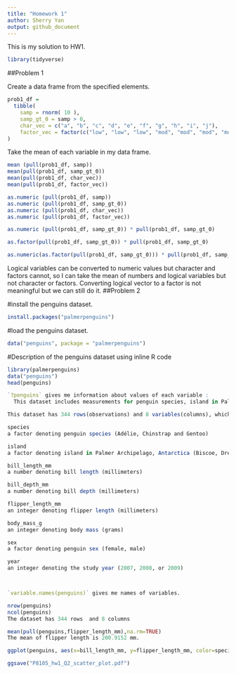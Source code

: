 ```yaml
---
title: "Homework 1"
author: Sherry Yan
output: github_document
---
```


This is my solution to HW1.

```r
library(tidyverse)
```

##Problem 1

Create a data frame from the specified elements.

```r
prob1_df = 
  tibble(
    samp = rnorm( 10 ),
    samp_gt_0 = samp > 0,
    char_vec = c("a", "b", "c", "d", "e", "f", "g", "h", "i", "j"), 
    factor_vec = factor(c("low", "low", "low", "mod", "mod", "mod", "mod", "high", "high", "high"))
)
```


Take the mean of each variable in my data frame.

```r
mean (pull(prob1_df, samp))
mean(pull(prob1_df, samp_gt_0))
mean(pull(prob1_df, char_vec))
mean(pull(prob1_df, factor_vec))

```

```r
as.numeric (pull(prob1_df, samp))
as.numeric (pull(prob1_df, samp_gt_0))
as.numeric (pull(prob1_df, char_vec))
as.numeric (pull(prob1_df, factor_vec))

```


```r
as.numeric (pull(prob1_df, samp_gt_0)) * pull(prob1_df, samp_gt_0)
```

```r
as.factor(pull(prob1_df, samp_gt_0)) * pull(prob1_df, samp_gt_0)
```

```r
as.numeric(as.factor(pull(prob1_df, samp_gt_0))) * pull(prob1_df, samp_gt_0)
```


Logical variables can be converted to numeric values but character and factors cannot, so I can take the mean of numbers and logical variables but not character or factors.
Converting logical vector to a factor is not meaningful but we can still do it. 
##Problem 2

#install the penguins dataset.

```r
install.packages("palmerpenguins")
```

#load the penguins dataset.

```r
data("penguins", package = "palmerpenguins")
```

#Description of the penguins dataset using inline R code
```r
library(palmerpenguins)
data("penguins")
head(penguins)

`?penguins` gives me information about values of each variable :
  This dataset includes measurements for penguin species, island in Palmer Archipelago, size (flipper length, body mass, bill dimensions), and sex. This is a subset of penguins_raw.

This dataset has 344 rows(observations) and 8 variables(columns), which includes:

species
a factor denoting penguin species (Adélie, Chinstrap and Gentoo)

island
a factor denoting island in Palmer Archipelago, Antarctica (Biscoe, Dream or Torgersen)

bill_length_mm
a number denoting bill length (millimeters)

bill_depth_mm
a number denoting bill depth (millimeters)

flipper_length_mm
an integer denoting flipper length (millimeters)

body_mass_g
an integer denoting body mass (grams)

sex
a factor denoting penguin sex (female, male)

year
an integer denoting the study year (2007, 2008, or 2009)



`variable.names(penguins)` gives me names of variables.
```


```r
nrow(penguins)
ncol(penguins)
The dataset has 344 rows  and 8 columns
```



```r
mean(pull(penguins,flipper_length_mm),na.rm=TRUE)
The mean of flipper length is 200.9152 mm.
```


```r


ggplot(penguins, aes(x=bill_length_mm, y=flipper_length_mm, color=species)) + geom_point()

ggsave("P8105_hw1_Q2_scatter_plot.pdf")


```

